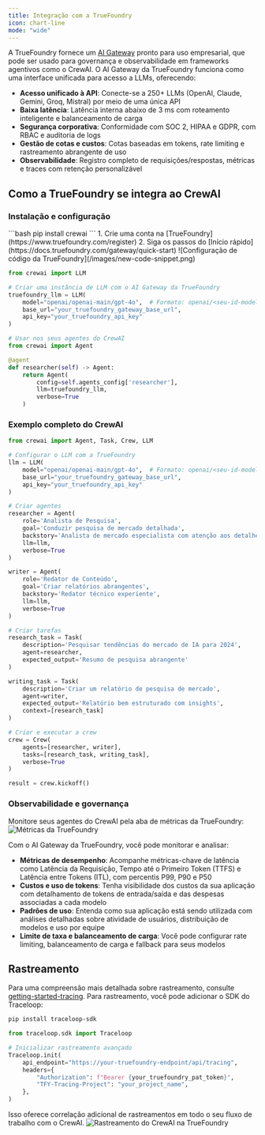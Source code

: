 ```yaml
---
title: Integração com a TrueFoundry
icon: chart-line
mode: "wide"
---
```


A TrueFoundry fornece um [AI Gateway](https://www.truefoundry.com/ai-gateway) pronto para uso empresarial, que pode ser usado para governança e observabilidade em frameworks agentivos como o CrewAI. O AI Gateway da TrueFoundry funciona como uma interface unificada para acesso a LLMs, oferecendo:

- **Acesso unificado à API**: Conecte-se a 250+ LLMs (OpenAI, Claude, Gemini, Groq, Mistral) por meio de uma única API
- **Baixa latência**: Latência interna abaixo de 3 ms com roteamento inteligente e balanceamento de carga  
- **Segurança corporativa**: Conformidade com SOC 2, HIPAA e GDPR, com RBAC e auditoria de logs
- **Gestão de cotas e custos**: Cotas baseadas em tokens, rate limiting e rastreamento abrangente de uso
- **Observabilidade**: Registro completo de requisições/respostas, métricas e traces com retenção personalizável

## Como a TrueFoundry se integra ao CrewAI


### Instalação e configuração

<Steps>
<Step title="Instalar o CrewAI">
```bash
pip install crewai
```
</Step>

<Step title="Obter o token de acesso da TrueFoundry">
1. Crie uma conta na [TrueFoundry](https://www.truefoundry.com/register)
2. Siga os passos do [Início rápido](https://docs.truefoundry.com/gateway/quick-start)
</Step>

<Step title="Configurar o CrewAI com a TrueFoundry">
![Configuração de código da TrueFoundry](/images/new-code-snippet.png)

```python
from crewai import LLM

# Criar uma instância de LLM com o AI Gateway da TrueFoundry
truefoundry_llm = LLM(
    model="openai/openai-main/gpt-4o",  # Formato: openai/<seu-id-modelo-truefoundry>
    base_url="your_truefoundry_gateway_base_url",
    api_key="your_truefoundry_api_key"
)

# Usar nos seus agentes do CrewAI
from crewai import Agent

@agent
def researcher(self) -> Agent:
    return Agent(
        config=self.agents_config['researcher'],
        llm=truefoundry_llm,
        verbose=True
    )
```
</Step>
</Steps>

### Exemplo completo do CrewAI

```python
from crewai import Agent, Task, Crew, LLM

# Configurar o LLM com a TrueFoundry
llm = LLM(
    model="openai/openai-main/gpt-4o",  # Formato: openai/<seu-id-modelo-truefoundry>
    base_url="your_truefoundry_gateway_base_url", 
    api_key="your_truefoundry_api_key"
)

# Criar agentes
researcher = Agent(
    role='Analista de Pesquisa',
    goal='Conduzir pesquisa de mercado detalhada',
    backstory='Analista de mercado especialista com atenção aos detalhes',
    llm=llm,
    verbose=True
)

writer = Agent(
    role='Redator de Conteúdo', 
    goal='Criar relatórios abrangentes',
    backstory='Redator técnico experiente',
    llm=llm,
    verbose=True
)

# Criar tarefas
research_task = Task(
    description='Pesquisar tendências do mercado de IA para 2024',
    agent=researcher,
    expected_output='Resumo de pesquisa abrangente'
)

writing_task = Task(
    description='Criar um relatório de pesquisa de mercado',
    agent=writer,
    expected_output='Relatório bem estruturado com insights',
    context=[research_task]
)

# Criar e executar a crew
crew = Crew(
    agents=[researcher, writer],
    tasks=[research_task, writing_task],
    verbose=True
)

result = crew.kickoff()
```

### Observabilidade e governança

Monitore seus agentes do CrewAI pela aba de métricas da TrueFoundry:
![Métricas da TrueFoundry](/images/gateway-metrics.png)

Com o AI Gateway da TrueFoundry, você pode monitorar e analisar:

- **Métricas de desempenho**: Acompanhe métricas-chave de latência como Latência da Requisição, Tempo até o Primeiro Token (TTFS) e Latência entre Tokens (ITL), com percentis P99, P90 e P50
- **Custos e uso de tokens**: Tenha visibilidade dos custos da sua aplicação com detalhamento de tokens de entrada/saída e das despesas associadas a cada modelo
- **Padrões de uso**: Entenda como sua aplicação está sendo utilizada com análises detalhadas sobre atividade de usuários, distribuição de modelos e uso por equipe
- **Limite de taxa e balanceamento de carga**: Você pode configurar rate limiting, balanceamento de carga e fallback para seus modelos

## Rastreamento

Para uma compreensão mais detalhada sobre rastreamento, consulte [getting-started-tracing](https://docs.truefoundry.com/docs/tracing/tracing-getting-started). Para rastreamento, você pode adicionar o SDK do Traceloop: 

```bash
pip install traceloop-sdk
```

```python
from traceloop.sdk import Traceloop

# Inicializar rastreamento avançado
Traceloop.init(
    api_endpoint="https://your-truefoundry-endpoint/api/tracing",
    headers={
        "Authorization": f"Bearer {your_truefoundry_pat_token}",
        "TFY-Tracing-Project": "your_project_name",
    },
)
```

Isso oferece correlação adicional de rastreamentos em todo o seu fluxo de trabalho com o CrewAI.
![Rastreamento do CrewAI na TrueFoundry](/images/tracing_crewai.png)